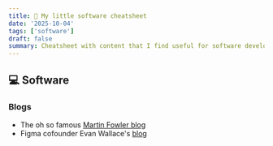 ```yaml
---
title: 🧭 My little software cheatsheet
date: '2025-10-04'
tags: ['software']
draft: false
summary: Cheatsheet with content that I find useful for software development. Mostly for learning purposes.
---
```


## 💻 Software

### Blogs

- The oh so famous [Martin Fowler blog](https://martinfowler.com/)
- Figma cofounder Evan Wallace's [blog](https://madebyevan.com/)
